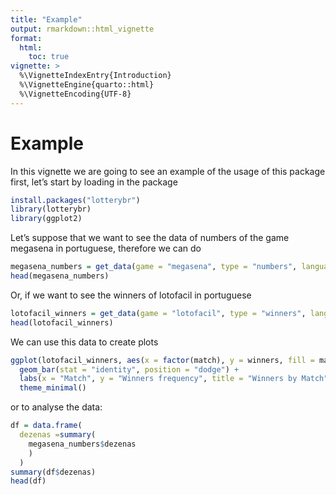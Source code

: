 ```yaml
---
title: "Example"
output: rmarkdown::html_vignette 
format: 
  html:
    toc: true
vignette: >
  %\VignetteIndexEntry{Introduction}
  %\VignetteEngine{quarto::html}
  %\VignetteEncoding{UTF-8}
---
```

# Example

In this vignette we are going to see an example of the usage of this package
first, let's start by loading in the package

```r
install.packages("lotterybr")
library(lotterybr)
library(ggplot2)
```

Let's suppose that we want to see the data of numbers of the game megasena in portuguese, therefore we can do

```r
megasena_numbers = get_data(game = "megasena", type = "numbers", language = "ptbr")
head(megasena_numbers)
```

Or, if we want to see the winners of lotofacil in portuguese

```r
lotofacil_winners = get_data(game = "lotofacil", type = "winners", language = "eng")
head(lotofacil_winners)
```

We can use this data to create plots

```r
ggplot(lotofacil_winners, aes(x = factor(match), y = winners, fill = match)) +
  geom_bar(stat = "identity", position = "dodge") +
  labs(x = "Match", y = "Winners frequency", title = "Winners by Match") +
  theme_minimal()
```

or to analyse the data:

```r
df = data.frame(
  dezenas =summary(
    megasena_numbers$dezenas
    )
  )
summary(df$dezenas)
head(df)
```
